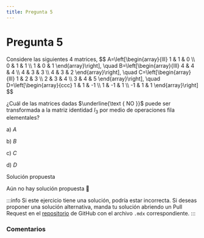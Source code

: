 ```yaml
---
title: Pregunta 5
---
```



# Pregunta 5

<div className="exercise">
Considere las siguientes 4 matrices,
$$
A=\left[\begin{array}{lll}
1 & 1 & 0 \\
0 & 1 & 1 \\
1 & 0 & 1
\end{array}\right], \quad B=\left[\begin{array}{lll}
4 & 4 & 4 \\
4 & 3 & 3 \\
4 & 3 & 2
\end{array}\right], \quad C=\left[\begin{array}{lll}
1 & 2 & 3 \\
2 & 3 & 4 \\
3 & 4 & 5
\end{array}\right], \quad D=\left[\begin{array}{ccc}
1 & 1 & -1 \\
1 & -1 & 1 \\
-1 & 1 & 1
\end{array}\right]
$$

¿Cuál de las matrices dadas $\underline{\text { NO }}$ puede ser transformada a la matriz identidad $I_3$ por medio de operaciones fila elementales?

a) $A$

b) $B$

c) $C$

d) $D$
</div>

<MDXDetails>
<summary>Solución propuesta</summary>

Aún no hay solución propuesta 🥲

:::info
Si este ejercicio tiene una solución, podría estar incorrecta. Si deseas proponer una solución alternativa, manda tu solución abriendo
un Pull Request en el [repositorio](https://github.com/crow-rojas/apuntes-fundamentals/pulls) de GitHub con el archivo
`.mdx` correspondiente.
:::

</MDXDetails>

### Comentarios

<Disqus
  url="https://crow-rojas.github.io/apuntes-fundamentals/docs/mathematics/linear-algebra/exercises/2019-1/p05"
  identifier="docs/mathematics/linear-algebra/exercises/2019-1/p05"
  title="2019-1 Álgebra Lineal - Pregunta 05"
/>

